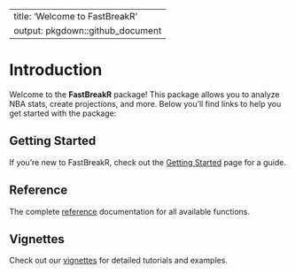 
---
title: 'Welcome to FastBreakR'
output: pkgdown::github_document
---

# Introduction

Welcome to the **FastBreakR** package! This package allows you to analyze NBA stats, create projections, and more. Below you'll find links to help you get started with the package:

## Getting Started

If you're new to FastBreakR, check out the [Getting Started](getting_started.html) page for a guide.

## Reference

The complete [reference](reference.html) documentation for all available functions.

## Vignettes

Check out our [vignettes](vignettes.html) for detailed tutorials and examples.

